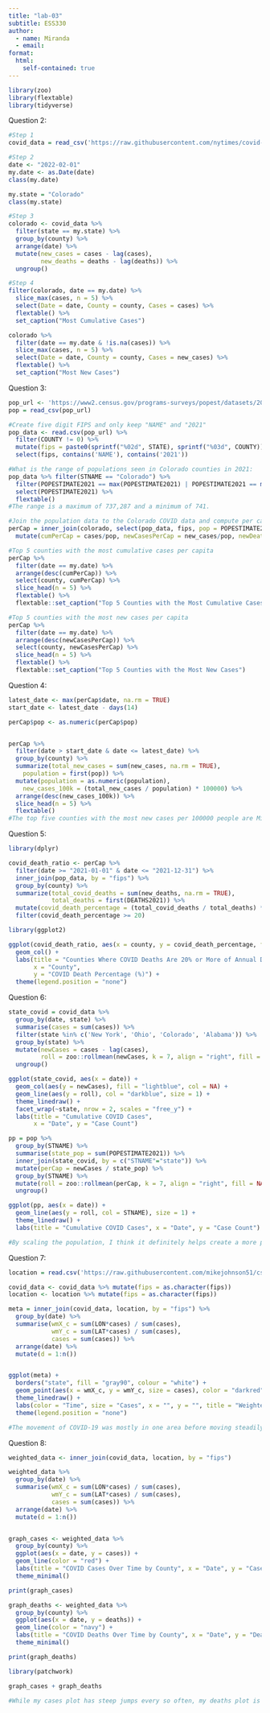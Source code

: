 ```yaml
---
title: "lab-03"
subtitle: ESS330
author:
  - name: Miranda
  - email: 
format: 
  html:
    self-contained: true
---
```


```r
library(zoo)
library(flextable)
library(tidyverse)
```

Question 2:

```r
#Step 1
covid_data = read_csv('https://raw.githubusercontent.com/nytimes/covid-19-data/master/us-counties.csv')

#Step 2
date <- "2022-02-01"
my.date <- as.Date(date)
class(my.date)

my.state = "Colorado"
class(my.state)

```

```r
#Step 3
colorado <- covid_data %>% 
  filter(state == my.state) %>% 
  group_by(county) %>% 
  arrange(date) %>% 
  mutate(new_cases = cases - lag(cases),
         new_deaths = deaths - lag(deaths)) %>% 
  ungroup()
```

```r
#Step 4
filter(colorado, date == my.date) %>% 
  slice_max(cases, n = 5) %>% 
  select(Date = date, County = county, Cases = cases) %>% 
  flextable() %>% 
  set_caption("Most Cumulative Cases")

colorado %>% 
  filter(date == my.date & !is.na(cases)) %>% 
  slice_max(cases, n = 5) %>% 
  select(Date = date, County = county, Cases = new_cases) %>% 
  flextable() %>% 
  set_caption("Most New Cases")

```

Question 3:

```r
pop_url <- 'https://www2.census.gov/programs-surveys/popest/datasets/2020-2023/counties/totals/co-est2023-alldata.csv'
pop = read_csv(pop_url)
```

```r
#Create five digit FIPS and only keep "NAME" and "2021" 
pop_data <- read.csv(pop_url) %>% 
  filter(COUNTY != 0) %>% 
  mutate(fips = paste0(sprintf("%02d", STATE), sprintf("%03d", COUNTY))) %>% 
  select(fips, contains('NAME'), contains('2021'))

#What is the range of populations seen in Colorado counties in 2021: 
pop_data %>% filter(STNAME == "Colorado") %>% 
  filter(POPESTIMATE2021 == max(POPESTIMATE2021) | POPESTIMATE2021 == min(POPESTIMATE2021)) %>% 
  select(POPESTIMATE2021) %>% 
  flextable()
#The range is a maximum of 737,287 and a minimum of 741.

#Join the population data to the Colorado COVID data and compute per capita cumulative cases, new cases, new deaths 
perCap = inner_join(colorado, select(pop_data, fips, pop = POPESTIMATE2021), by = 'fips') %>% 
  mutate(cumPerCap = cases/pop, newCasesPerCap = new_cases/pop, newDeathsPerCap = new_deaths/pop)

```

```r
#Top 5 counties with the most cumulative cases per capita
perCap %>% 
  filter(date == my.date) %>% 
  arrange(desc(cumPerCap)) %>% 
  select(county, cumPerCap) %>% 
  slice_head(n = 5) %>% 
  flextable() %>% 
  flextable::set_caption("Top 5 Counties with the Most Cumulative Cases")

```
```r
#Top 5 counties with the most new cases per capita
perCap %>% 
  filter(date == my.date) %>% 
  arrange(desc(newCasesPerCap)) %>% 
  select(county, newCasesPerCap) %>% 
  slice_head(n = 5) %>% 
  flextable() %>% 
  flextable::set_caption("Top 5 Counties with the Most New Cases")
```

Question 4:
```r
latest_date <- max(perCap$date, na.rm = TRUE)
start_date <- latest_date - days(14)

perCap$pop <- as.numeric(perCap$pop)


perCap %>% 
  filter(date > start_date & date <= latest_date) %>% 
  group_by(county) %>% 
  summarize(total_new_cases = sum(new_cases, na.rm = TRUE),
    population = first(pop)) %>% 
  mutate(population = as.numeric(population), 
    new_cases_100k = (total_new_cases / population) * 100000) %>% 
  arrange(desc(new_cases_100k)) %>% 
  slice_head(n = 5) %>% 
  flextable()
#The top five counties with the most new cases per 100000 people are Mineral, Boulder, Larimer, Denver, and Jefferson.


```

Question 5:
```r
library(dplyr)

covid_death_ratio <- perCap %>% 
  filter(date >= "2021-01-01" & date <= "2021-12-31") %>% 
  inner_join(pop_data, by = "fips") %>% 
  group_by(county) %>% 
  summarize(total_covid_deaths = sum(new_deaths, na.rm = TRUE), 
            total_deaths = first(DEATHS2021)) %>% 
  mutate(covid_death_percentage = (total_covid_deaths / total_deaths) * 100) %>% 
  filter(covid_death_percentage >= 20)

library(ggplot2)

ggplot(covid_death_ratio, aes(x = county, y = covid_death_percentage, fill = county)) +
  geom_col() + 
  labs(title = "Counties Where COVID Deaths Are 20% or More of Annual Deaths in 2021",
       x = "County",
       y = "COVID Death Percentage (%)") +
  theme(legend.position = "none")

```
Question 6:
```r
state_covid = covid_data %>% 
  group_by(date, state) %>% 
  summarise(cases = sum(cases)) %>% 
  filter(state %in% c('New York', 'Ohio', 'Colorado', 'Alabama')) %>% 
  group_by(state) %>% 
  mutate(newCases = cases - lag(cases),
         roll = zoo::rollmean(newCases, k = 7, align = "right", fill = NA)) %>% 
  ungroup()

ggplot(state_covid, aes(x = date)) +
  geom_col(aes(y = newCases), fill = "lightblue", col = NA) +
  geom_line(aes(y = roll), col = "darkblue", size = 1) +
  theme_linedraw() +
  facet_wrap(~state, nrow = 2, scales = "free_y") +
  labs(title = "Cumulative COVID Cases",
       x = "Date", y = "Case Count")
```
```r
pp = pop %>% 
  group_by(STNAME) %>% 
  summarise(state_pop = sum(POPESTIMATE2021)) %>% 
  inner_join(state_covid, by = c("STNAME"="state")) %>% 
  mutate(perCap = newCases / state_pop) %>% 
  group_by(STNAME) %>% 
  mutate(roll = zoo::rollmean(perCap, k = 7, align = "right", fill = NA)) %>% 
  ungroup()

ggplot(pp, aes(x = date)) +
  geom_line(aes(y = roll, col = STNAME), size = 1) +
  theme_linedraw() +
  labs(title = "Cumulative COVID Cases", x = "Date", y = "Case Count")

#By scaling the population, I think it definitely helps create a more proportional picture of how the deaths relate to the population. For example, in the earlier graph New York seems to have a much bigger peak than Alabama, but in the later graph these two states seem about equal. I think scaling helps to put the data in context and make it more nuanced with the provided information.

```
Question 7:
```r
location = read.csv('https://raw.githubusercontent.com/mikejohnson51/csu-ess-330/refs/heads/main/resources/county-centroids.csv')

covid_data <- covid_data %>% mutate(fips = as.character(fips))
location <- location %>% mutate(fips = as.character(fips))

meta = inner_join(covid_data, location, by = "fips") %>% 
  group_by(date) %>% 
  summarise(wmX_c = sum(LON*cases) / sum(cases),
            wmY_c = sum(LAT*cases) / sum(cases),
            cases = sum(cases)) %>% 
  arrange(date) %>% 
  mutate(d = 1:n())


ggplot(meta) +
  borders("state", fill = "gray90", colour = "white") +
  geom_point(aes(x = wmX_c, y = wmY_c, size = cases), color = "darkred", alpha = 25) +
  theme_linedraw() +
  labs(color = "Time", size = "Cases", x = "", y = "", title = "Weighted Center of COVID Cases") +
  theme(legend.position = "none")

#The movement of COVID-19 was mostly in one area before moving steadily and then dispersing into many different areas suddenly. One possible driver is a superspreader event; in the area where there is a large amount of dots, Kentucky, it is possible that there was a large event where multiple people got sick. Then this cohort moved together across multiple states, before dispersing back to their own and spreading COVID through there.

```
Question 8:
```r
weighted_data <- inner_join(covid_data, location, by = "fips")

weighted_data %>% 
  group_by(date) %>% 
  summarise(wmX_c = sum(LON*cases) / sum(cases),
            wmY_c = sum(LAT*cases) / sum(cases),
            cases = sum(cases)) %>% 
  arrange(date) %>% 
  mutate(d = 1:n())


graph_cases <- weighted_data %>%
  group_by(county) %>%
  ggplot(aes(x = date, y = cases)) +
  geom_line(color = "red") + 
  labs(title = "COVID Cases Over Time by County", x = "Date", y = "Cases") +
  theme_minimal()

print(graph_cases)

graph_deaths <- weighted_data %>% 
  group_by(county) %>%
  ggplot(aes(x = date, y = deaths)) +
  geom_line(color = "navy") + 
  labs(title = "COVID Deaths Over Time by County", x = "Date", y = "Deaths") +
  theme_minimal()

print(graph_deaths)

library(patchwork)

graph_cases + graph_deaths

#While my cases plot has steep jumps every so often, my deaths plot is more steady and flat. This could mean that while COVID is still spreading rapidly with spikes whenever there is a new variant, our abilities to treat patients and avoid fatalities is keeping up for the most part.

```





